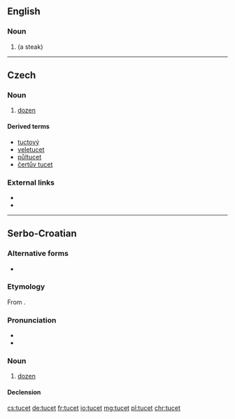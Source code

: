 ==English==

===Noun===
{{en-noun}}

# {{obsolete form of|tucket|nodot=yet|lang=en}} (a steak)

{{Webster 1913}}

----

==Czech==

===Noun===
{{cs-noun|g=m}}

# [[dozen]]

====Derived terms====
* [[tuctový]]
* [[veletucet]] {{g|m}}
* [[půltucet]] {{g|m}}
* [[čertův tucet]] {{g|m}}

===External links===
* {{R:PSJC}}
* {{R:SSJC}}

----

==Serbo-Croatian==

===Alternative forms===
* {{l|sh|sc=Latn|tùce}}

===Etymology===
From {{etyl|de|sh}} {{term|Dutzend|lang=de}}.

===Pronunciation===
* {{IPA|/tǔtset/|lang=sh}}
* {{hyphenation|tu|cet|lang=sh}}

===Noun===
{{sh-noun|r|g=m|head=tùcet|туцет|ту̀цет}}

# {{context|with genitive|lang=sh}} [[dozen]]

====Declension====
{{sh-decl-noun
|tucet|tuceta
|tuceta|tuceta
|tucetu|tucetima
|tucet|tuceta
|tucet|tuceta
|tucetu|tucetima
|tucetom|tucetima
}}

[[cs:tucet]]
[[de:tucet]]
[[fr:tucet]]
[[io:tucet]]
[[mg:tucet]]
[[pl:tucet]]
[[chr:tucet]]